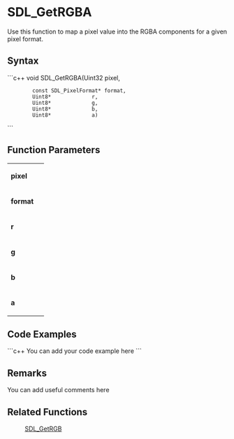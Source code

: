 <!-- pragma section-numbers off -->
<!-- pragma disable-camelcase -->

= SDL_GetRGBA =
Use this function to map a pixel value into the RGBA components for a given pixel format.


== Syntax ==
```c++
void SDL_GetRGBA(Uint32   	        pixel,
		 const SDL_PixelFormat* format,
		 Uint8*  	        r,
		 Uint8*  	        g,
		 Uint8*  	        b,
		 Uint8*  	        a)
```

== Function Parameters ==
{|
|'''pixel'''
|
|-
|'''format'''
|
|-
|'''r'''
|
|-
|'''g'''
|
|-
|'''b'''
|
|-
|'''a'''
|
|}

== Code Examples ==
```c++
You can add your code example here
```

== Remarks ==
You can add useful comments here

== Related Functions ==
:[[SDL_GetRGB]]
